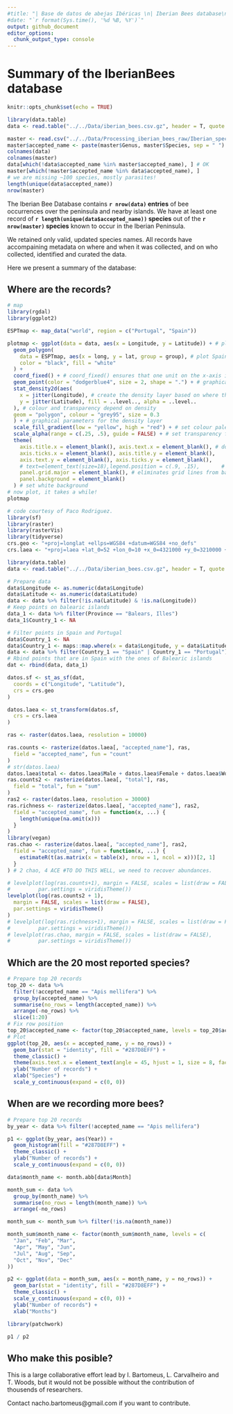 ```yaml
---
#title: "| Base de datos de abejas Ibéricas \n| Iberian Bees database\n"
#date: "`r format(Sys.time(), '%d %B, %Y')`"
output: github_document
editor_options: 
  chunk_output_type: console
---
```


# Summary of the IberianBees database

```r
knitr::opts_chunk$set(echo = TRUE)
```

```r
library(data.table)
data <- read.table("../../Data/iberian_bees.csv.gz", header = T, quote = "\"", sep = ",")

master <- read.csv("../../Data/Processing_iberian_bees_raw/Iberian_species_masterlist.csv", stringsAsFactors = FALSE)
master$accepted_name <- paste(master$Genus, master$Species, sep = " ")
colnames(data)
colnames(master)
data[which(!data$accepted_name %in% master$accepted_name), ] # OK
master[which(!master$accepted_name %in% data$accepted_name), ]
# we are missing ~100 species, mostly parasites!
length(unique(data$accepted_name))
nrow(master)
```

The Iberian Bee Database contains **`r nrow(data)` entries** of bee occurrences over the peninsula and nearby islands. We have at least one record of **`r length(unique(data$accepted_name))` species** out of the **`r nrow(master)` species** known to occur in the Iberian Peninsula. 

We retained only valid, updated species names. All records have accompaining metadata on where and when it was collected, and on who collected, identified and curated the data. 

Here we present a summary of the database:

## Where are the records? 

```r
# map
library(rgdal)
library(ggplot2)

ESPTmap <- map_data("world", region = c("Portugal", "Spain"))

plotmap <- ggplot(data = data, aes(x = Longitude, y = Latitude)) + # plot the data
  geom_polygon(
    data = ESPTmap, aes(x = long, y = lat, group = group), # plot Spain
    color = "black", fill = "white"
  ) +
  coord_fixed() + # coord_fixed() ensures that one unit on the x-axis is the same length as one unit on the y-axis
  geom_point(color = "dodgerblue4", size = 2, shape = ".") + # graphical parameters for points
  stat_density2d(aes(
    x = jitter(Longitude), # create the density layer based on where the points are
    y = jitter(Latitude), fill = ..level.., alpha = ..level..
  ), # colour and transparency depend on density
  geom = "polygon", colour = "grey95", size = 0.3
  ) + # graphical parameters for the density layer
  scale_fill_gradient(low = "yellow", high = "red") + # set colour palette for density layer
  scale_alpha(range = c(.25, .5), guide = FALSE) + # set transparency for the density layer
  theme(
    axis.title.x = element_blank(), axis.text.x = element_blank(), # don't display x and y axes labels, titles and tickmarks
    axis.ticks.x = element_blank(), axis.title.y = element_blank(),
    axis.text.y = element_blank(), axis.ticks.y = element_blank(),
    # text=element_text(size=18),legend.position = c(.9, .15),       # size of text and position of the legend
    panel.grid.major = element_blank(), # eliminates grid lines from background
    panel.background = element_blank()
  ) # set white background
# now plot, it takes a while!
plotmap
```

```r
# code courtesy of Paco Rodriguez.
library(sf)
library(raster)
library(rasterVis)
library(tidyverse)
crs.geo <- "+proj=longlat +ellps=WGS84 +datum=WGS84 +no_defs"
crs.laea <- "+proj=laea +lat_0=52 +lon_0=10 +x_0=4321000 +y_0=3210000 +ellps=GRS80 +units=m +no_defs"

library(data.table)
data <- read.table("../../Data/iberian_bees.csv.gz", header = T, quote = "\"", sep = ",")

# Prepare data
data$Longitude <- as.numeric(data$Longitude)
data$Latitude <- as.numeric(data$Latitude)
data <- data %>% filter(!is.na(Latitude) & !is.na(Longitude))
# Keep points on balearic islands
data_1 <- data %>% filter(Province == "Balears, Illes")
data_1$Country_1 <- NA

# Filter points in Spain and Portugal
data$Country_1 <- NA
data$Country_1 <- maps::map.where(x = data$Longitude, y = data$Latitude)
data <- data %>% filter(Country_1 == "Spain" | Country_1 == "Portugal")
# Rbind points that are in Spain with the ones of Balearic islands
dat <- rbind(data, data_1)

datos.sf <- st_as_sf(dat,
  coords = c("Longitude", "Latitude"),
  crs = crs.geo
)

datos.laea <- st_transform(datos.sf,
  crs = crs.laea
)

ras <- raster(datos.laea, resolution = 10000)

ras.counts <- rasterize(datos.laea[, "accepted_name"], ras,
  field = "accepted_name", fun = "count"
)
# str(datos.laea)
datos.laea$total <- datos.laea$Male + datos.laea$Female + datos.laea$Worker + datos.laea$Not.specified
ras.counts2 <- rasterize(datos.laea[, "total"], ras,
  field = "total", fun = "sum"
)
ras2 <- raster(datos.laea, resolution = 30000)
ras.richness <- rasterize(datos.laea[, "accepted_name"], ras2,
  field = "accepted_name", fun = function(x, ...) {
    length(unique(na.omit(x)))
  }
)
library(vegan)
ras.chao <- rasterize(datos.laea[, "accepted_name"], ras2,
  field = "accepted_name", fun = function(x, ...) {
    estimateR(t(as.matrix(x = table(x), nrow = 1, ncol = x)))[2, 1]
  }
) # 2 chao, 4 ACE #TO DO THIS WELL, we need to recover abundances.

# levelplot(log(ras.counts+1), margin = FALSE, scales = list(draw = FALSE),
#         par.settings = viridisTheme())
levelplot(log(ras.counts2 + 1),
  margin = FALSE, scales = list(draw = FALSE),
  par.settings = viridisTheme()
)
# levelplot(log(ras.richness+1), margin = FALSE, scales = list(draw = FALSE),
#         par.settings = viridisTheme())
# levelplot(ras.chao, margin = FALSE, scales = list(draw = FALSE),
#         par.settings = viridisTheme())
```


## Which are the 20 most reported species?

```r
# Prepare top 20 records
top_20 <- data %>%
  filter(!accepted_name == "Apis mellifera") %>%
  group_by(accepted_name) %>%
  summarise(no_rows = length(accepted_name)) %>%
  arrange(-no_rows) %>%
  slice(1:20)
# Fix row position
top_20$accepted_name <- factor(top_20$accepted_name, levels = top_20$accepted_name)
# Plot
ggplot(top_20, aes(x = accepted_name, y = no_rows)) +
  geom_bar(stat = "identity", fill = "#287D8EFF") +
  theme_classic() +
  theme(axis.text.x = element_text(angle = 45, hjust = 1, size = 8, face = "italic")) +
  ylab("Number of records") +
  xlab("Species") +
  scale_y_continuous(expand = c(0, 0))
```

## When are we recording more bees?  

```r
# Prepare top 20 records
by_year <- data %>% filter(!accepted_name == "Apis mellifera")

p1 <- ggplot(by_year, aes(Year)) +
  geom_histogram(fill = "#287D8EFF") +
  theme_classic() +
  ylab("Number of records") +
  scale_y_continuous(expand = c(0, 0))

data$month_name <- month.abb[data$Month]

month_sum <- data %>%
  group_by(month_name) %>%
  summarise(no_rows = length(month_name)) %>%
  arrange(-no_rows)

month_sum <- month_sum %>% filter(!is.na(month_name))

month_sum$month_name <- factor(month_sum$month_name, levels = c(
  "Jan", "Feb", "Mar",
  "Apr", "May", "Jun",
  "Jul", "Aug", "Sep",
  "Oct", "Nov", "Dec"
))

p2 <- ggplot(data = month_sum, aes(x = month_name, y = no_rows)) +
  geom_bar(stat = "identity", fill = "#287D8EFF") +
  theme_classic() +
  scale_y_continuous(expand = c(0, 0)) +
  ylab("Number of records") +
  xlab("Months")

library(patchwork)

p1 / p2
```


## Who make this posible?

This is a large collaborative effort lead by I. Bartomeus, L. Carvalheiro and T. Woods, but it would not be possible without the contribution of thousends of researchers. 

Contact nacho.bartomeus@gmail.com if you want to contribute.

